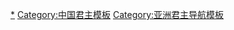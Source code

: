{{Catnav|頁面分類|历史|各國歷史|中国历史|中国君主}}
{{Catnav|頁面分類|历史|各國歷史|中国历史|中国历史模板}}
{{Catnav|頁面分類|历史|历史维基资源|历史模板|历史人物模板}}
{{Catnav|頁面分類|历史|历史维基资源|历史模板|中国历史模板}}

[[Category:中国君主列表|*]]
[[Category:中国君主模板|Category:中国君主模板]]
[[Category:亚洲君主导航模板|Category:亚洲君主导航模板]]
